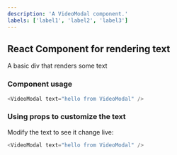```yaml
---
description: 'A VideoModal component.'
labels: ['label1', 'label2', 'label3']
---
```



## React Component for rendering text

A basic div that renders some text

### Component usage
```js
<VideoModal text="hello from VideoModal" />
```

### Using props to customize the text

Modify the text to see it change live:
```js live
<VideoModal text="hello from VideoModal" />
```
